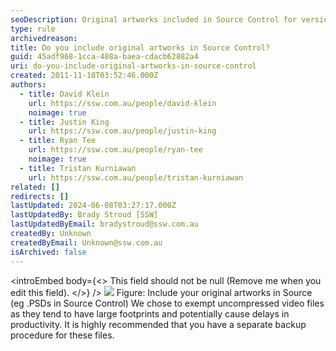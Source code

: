 ```yaml
---
seoDescription: Original artworks included in Source Control for version control and collaboration, exempting uncompressed video files to avoid delays.
type: rule
archivedreason:
title: Do you include original artworks in Source Control?
guid: 45adf968-1cca-488a-baea-cdacb62882a4
uri: do-you-include-original-artworks-in-source-control
created: 2011-11-18T03:52:46.000Z
authors:
  - title: David Klein
    url: https://ssw.com.au/people/david-klein
    noimage: true
  - title: Justin King
    url: https://ssw.com.au/people/justin-king
  - title: Ryan Tee
    url: https://ssw.com.au/people/ryan-tee
    noimage: true
  - title: Tristan Kurniawan
    url: https://ssw.com.au/people/tristan-kurniawan
related: []
redirects: []
lastUpdated: 2024-06-08T03:27:17.000Z
lastUpdatedBy: Brady Stroud [SSW]
lastUpdatedByEmail: bradystroud@ssw.com.au
createdBy: Unknown
createdByEmail: Unknown@ssw.com.au
isArchived: false
---
```


<introEmbed
  body={<>
This field should not be null (Remove me when you edit this field).
  </>}
/>
![](/uploads/rules/do-you-include-original-artworks-in-source-control/include_artworks_in_source.gif) Figure: Include your original artworks in Source (eg .PSDs in Source Control)
We chose to exempt uncompressed video files as they tend to have large footprints and potentially cause delays in productivity. It is highly recommended that you have a separate backup procedure for these files.
